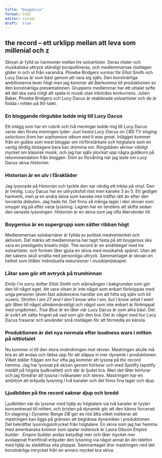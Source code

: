 ```yaml
---
title: "boygenius"
format: html
editor: visual
draft:  true
---
```


## the record -- ett urklipp mellan att leva som millenial och z

Skivan är fylld av harmonier mellan tre soloartister. Deras röster och musikaliska uttryck ständigt korspollineras, och medlemmarnas röstlägen glider in och ut från varandra. Phoebe Bridgers vurmar för Elliot Smith och Lucy Dacus är som bäst genom att vara sig själv. Den konstnärliga ambitionerna lever högt men jag kommer att återkomma till produktionen av den konstnärliga presentationen. Gruppens medlemmar har ett uttalat syfte att det ska vara roligt att spela in musik utan inbördes konkurrens. Julien Baker, Phoebe Bridgers och Lucy Dacus är etablerade soloartister och de är födda i mitten på 90-talet.

### En bloggande rörgubbe ledde mig till Lucy Dacus

Ett inlägg som har en rubrik och två meningar ledde mig till Lucy Dacus varav den första meningen lyder: *Just heard Lucy Dacus on CBS TV singing selections from her sophomore album and it was great.* Inlägget kommer från en gubbe som mest bloggar om rörförstärkare och högtalare som en vanlig dödlig löntagare bara kan drömma om. Rörgubben skriver väldigt mycket om klassisk musik, och jag har själv plockat upp några guldkorn på rekommendation från bloggen. Döm av förvåning när jag läste om Lucy Dacus skiva *Historian*.

### Historian är en ulv i fårakläder

Jag lyssnade på *Historian* och tyckte den var värdig ett inköp på vinyl. Den är trevlig. Lucy Dacus har en uttrycksfull röst men kanske 3 av 5. Ett gediget hantverk, men ja en andra skiva som kanske inte träffat rätt än efter den lovvärda debuten. Jag hade fel. Det finns så många lager i den skivan som smyger sig på efter varje lyssning. Lagren har en tendens att skifta sedan den senaste lyssningen. *Historian* är en skiva som jag ofta återvänder till.

### Boygenius är en supergrupp som sätter ribban högt

Medlemmernas solokarriärer är fyllda av politisk medventenhet och aktivism. Det märks att medlemmarna har tagit fasta på att boygenius ska vara en prestigelös kreativ miljö. The record är en smältdegel med tre soloartister, och formen låter gjuta en skiva med musikalisk spänst. Utan att det sakens skull smälta ned personliga uttryck. Sammantaget är skivan en helhet som tillåter individuella exkursioner i musiklandskapet.

### Låtar som gör ett avtryck på trumhinnan

*Emily I'm sorry* doftar Elliot Smith och stämsången i bakgrunden som gör den till något eget. Att vara vilsen är inte något som enbart förknippas med unga personer (även fast adolescens handlar om att hitta sig själv och bli vuxen). Strofen *I am 27 and I don't know who I am, but I know what I want* gör låten till något allmänmänskligt och något som inte enbart är förknippat med ungdomen. *True Blue* är en låter när Lucy Dacus är som allra bäst. Det är svårt att sätta fingret på vad som gör den bra. Det är något med hur Lucy Dacus fraserar och använder små röstlägen för att förmedla en känsla.

### Produktionen är det nya normala efter loudness wars i mitten på nittiotalet

Nu kommer vi till den stora invändningen mot skivan. Mastringen skulle må bra av att andas och lättas upp för att släppa in mer dynamik i produktionen. Vilket ställer frågan om hur ofta jag kommer att lyssna på *the record* hemma. Jag har lyssnat på skivan genom hörlurar och med Spotify (spotify inställt på högsta ljudkvalitet) och där är ljudet bra. Men det låter hörlurar och jag föredrar att lyssna i tvåkanaler och stereo. Mastringen har en ambition att erbjuda lyssning i två kanaler och det finns fina lager och djup.

### Ljudbilden på the record saknar djup och bredd

Ljudbilden när du lyssnar med hjälp av högtalare via två kanaler är tyvärr koncentrerad till mitten, och bristen på dynamik gör att den känns forcerad. En slagning i *Dynamic Range DB* ger en röd åtta vilket indikerar att mastringen kan ligga på gränsen att begränsa dynamiken i produktionen. Det bekräftar lyssningsintrycket från högtalare. En skiva som jag har hemma med amerikanska kvinnor som spelar indierock är Laura Gibson *Empire builder* . *Empire builder* andas betydligt mer och låter mycket mer avslappnat framförall erbjuder den lyssning via något annat än din telefon med hjälp av sladdlösa vita ploppar. Sammantaget drar mastringen ned det konstnärliga intrycket från en annars mycket bra skiva.
